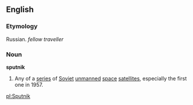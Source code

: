 ==English==
===Etymology===
Russian. ''fellow traveller''
===Noun===
'''sputnik'''
{{wikipedia}}
# Any of a [[series]] of [[Soviet]] [[unmanned]] [[space]] [[satellite]]s, especially the first one in 1957.

[[pl:Sputnik]]